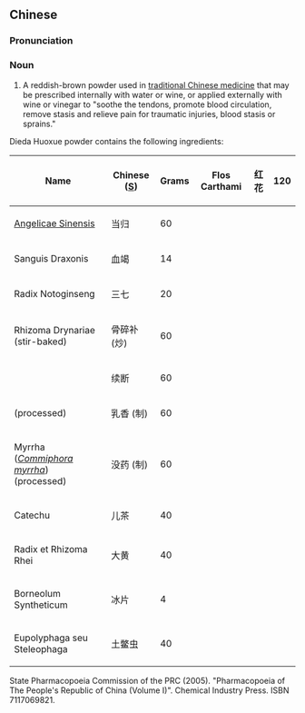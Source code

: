 ==Chinese==
{{zh-forms}}

===Pronunciation===
{{zh-pron
|m=跌dǎ huóxuè sǎn
|cat=n
}}

===Noun===
{{zh-noun}}

# A reddish-brown powder used in [[traditional Chinese medicine]] that may be prescribed internally with water or wine, or applied externally with wine or vinegar to "soothe the tendons, promote blood circulation, remove stasis and relieve pain for traumatic injuries, blood stasis or sprains."

Dieda Huoxue powder contains the following ingredients:

{| class="wikitable sortable"
|-
!Name
!Chinese ([[Simplified Chinese|S]])
!Grams
|Flos Carthami
|红花
| 120
|-
| {{l|la|radix|Radix}} [[Angelica sinensis|Angelicae Sinensis]]
|当归
| 60
|-
|Sanguis Draxonis
|血竭
| 14
|-
|Radix Notoginseng
|三七
| 20
|-
|Rhizoma Drynariae (stir-baked)
|骨碎补 (炒)
| 60
|-
| {{l|la|radix|Radix}} {{l|mul|Dipsacus|Dipsaci}}
|续断
| 60
|-
| {{l|la|olibanum|Olibanum}} (processed)
|乳香 (制)
| 60
|-
| Myrrha (''[[Commiphora myrrha]]'') (processed)
|没药 (制)
| 60
|-
|Catechu
|儿茶
| 40
|-
|Radix et Rhizoma Rhei
|大黄
| 40
|-
|Borneolum Syntheticum
|冰片
| 4
|-
|Eupolyphaga seu Steleophaga
|土鳖虫
| 40
|}

State Pharmacopoeia Commission of the PRC (2005). "Pharmacopoeia of The People's Republic of China (Volume I)". Chemical Industry Press. ISBN 7117069821.